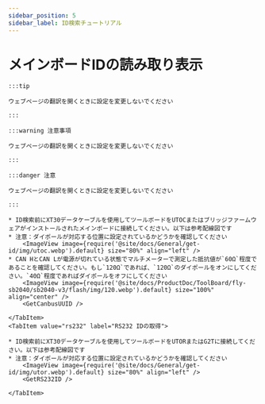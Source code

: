 ```yaml
---
sidebar_position: 5
sidebar_label: ID検索チュートリアル
---
```










# メインボードIDの読み取り表示

    :::tip

    ウェブページの翻訳を開くときに設定を変更しないでください

    :::

    :::warning 注意事項

    ウェブページの翻訳を開くときに設定を変更しないでください

    :::

    :::danger 注意

    ウェブページの翻訳を開くときに設定を変更しないでください

    :::

<Tabs>
    <TabItem value="can" label="CANBus UUIDの取得">

    * ID検索前にXT30データケーブルを使用してツールボードをUTOCまたはブリッジファームウェアがインストールされたメインボードに接続してください。以下は参考配線図です
    * 注意：ダイポールが対応する位置に設定されているかどうかを確認してください
        <ImageView image={require('@site/docs/General/get-id/img/utoc.webp').default} size="80%" align="left" />
    * CAN HとCAN Lが電源が切れている状態でマルチメーターで測定した抵抗値が`60Ω`程度であることを確認してください。もし`120Ω`であれば、`120Ω`のダイポールをオンにしてください。`40Ω`程度であればダイポールをオフにしてください
        <ImageView image={require('@site/docs/ProductDoc/ToolBoard/fly-sb2040/sb2040-v3/flash/img/120.webp').default} size="100%" align="center" />   
        <GetCanbusUUID />

    </TabItem>
    <TabItem value="rs232" label="RS232 IDの取得">

    * ID検索前にXT30データケーブルを使用してツールボードをUTORまたはG2Tに接続してください。以下は参考配線図です
    * 注意：ダイポールが対応する位置に設定されているかどうかを確認してください
        <ImageView image={require('@site/docs/General/get-id/img/utor.webp').default} size="80%" align="left" />              
        <GetRS232ID />

    </TabItem>
</Tabs>